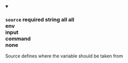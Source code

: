 
<details className="config-field" data-expandable="false" open>
<summary>

### `source` <span class="config-field-required" data-required="false">required</span> <span class="config-field-type">string</span> <span class="config-field-default">all</span> <span class="config-field-enum"><span>all<br/>env<br/>input<br/>command<br/>none</span></span>

Source defines where the variable should be taken from

</summary>



</details>
